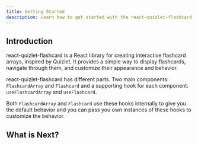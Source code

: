 ```yaml
---
title: Getting Started
description: Learn how to get started with the react-quizlet-flashcard library.
---
```


## Introduction

react-quizlet-flashcard is a React library for creating interactive flashcard arrays, inspired by Quizlet. It provides a simple way to display flashcards, navigate through them, and customize their appearance and behavior.

react-quizlet-flashcard has different parts. Two main components: `FlashcardArray` and `Flashcard` and
a supporting hook for each component: `useFlashcardArray` and `useFlashcard`.

Both `FlashcardArray` and `Flashcard` use these hooks internally to give you the default behavior and you 
can pass you own instances of these hooks to customize the behavior.

## What is Next?

<Cards>
  <Card title="Flashcard" href="/docs/flashcard" />
  <Card title="Flashcard Array" href="/docs/flashcard-array" />
  <Card title="useFlashcard" href="/docs/flashcard/useFlashcard" />
  <Card title="useFlashcardArray" href="/docs/flashcard-array/useFlashcardArray" />
</Cards>
